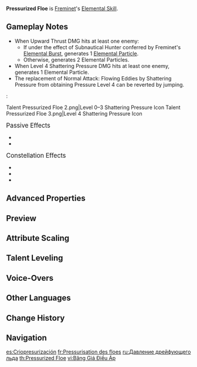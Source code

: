 {{Talent Infobox
|image         = Talent Pressurized Floe.png
|character     = Freminet
|type          = Elemental Skill
|info          = Performs an upward thrust that deals {{Color|Cryo DMG}} and causes Freminet to enter Pers Timer for 10s.<br>While Pers Timer is active, his Elemental Skill will turn into Shattering Pressure.<br><br>'''Shattering Pressure'''<br>Executes different sorts of attacks based on the Pressure Level of Pers Timer, and then cancels Pers Timer.<br><ul><li>Level 0: Unleashes a vertical cut, dealing {{Color|Cryo DMG}}.</li><li>Levels 1 to 3: Unleashes a vertical cut alongside Pers, dealing {{Color|Cryo DMG}} and {{Color|Physical DMG}}. DMG dealt scales based on Pressure Level.</li><li>Level 4: Borrows the power of a fully-pressurized Pers to deal {{Color|Physical DMG}}. Meanwhile, Normal Attack: Flowing Eddies will be replaced by Shattering Pressure.</li></ul><br>'''Pers Timer'''<br>When Freminet uses Normal Attacks, he will also unleash waves of frost that deal {{Color|Cryo DMG}} and increase Pers's Pressure Level.<br>The accompanying {{Color|Cryo DMG}} dealt this way is considered Elemental Skill DMG.<br><br>'''Arkhe: Pneuma'''<br>At certain intervals, after using the upward thrust, a Spiritbreath Thorn in the form of another upward thrust will be created, dealing [[Pneuma]]-aligned {{Color|Cryo DMG}}.
|CD            = 10s
|utility1      = Physical DMG
|scale_att1    = ATK
|arkhe         = Pneuma
}}
{{Description|To immobilize one's opponent without taking their life can also be considered something of a "survival" strategy that one may choose.<br>"[[Pers]]... I leave the rest to you."}}
'''Pressurized Floe''' is [[Freminet]]'s [[Elemental Skill]].

==Gameplay Notes==
* When Upward Thrust DMG hits at least one enemy:
** If under the effect of Subnautical Hunter conferred by Freminet's [[Shadowhunter's Ambush|Elemental Burst]], generates 1 [[Elemental Particle]].
** Otherwise, generates 2 Elemental Particles.
* When Level 4 Shattering Pressure DMG hits at least one enemy, generates 1 Elemental Particle.
* The replacement of Normal Attack: Flowing Eddies by Shattering Pressure from obtaining Pressure Level 4 can be reverted by jumping.
:<gallery>
Talent Pressurized Floe 2.png|Level 0–3 Shattering Pressure Icon
Talent Pressurized Floe 3.png|Level 4 Shattering Pressure Icon
</gallery>

;<big>Passive Effects</big>
* {{Talent Note|ascension|1|Saturation Deep Dive|character=Freminet|talent=Pressurized Floe}}
* {{Talent Note|ascension|2|Parallel Condensers|character=Freminet|talent=Pressurized Floe}}

;<big>Constellation Effects</big>
* {{Talent Note|constellation|1|Dreams of the Foamy Deep}}
* {{Talent Note|constellation|2|Penguins and the Land of Plenty}}
* {{Talent Note|constellation|5|Nights of Hearth and Happiness}}

==Advanced Properties==
{{Advanced Properties
|title   = Upward Thrust DMG
|gu      = 1U
|icdtag  = Elemental Skill
|icdtype = 2.5s/3 Hits
|poise   = 75
|impulse = Air, 0, 600
|blunt   = 1

|title2   = Frost DMG 1-Hit
|gu2      = 1U
|icdtag2  = Elemental Skill
|icdtype2 = 2.5s/3 Hits
|poise2   = 25
|impulse2 = 1
|blunt2   = 1

|title3   = Frost DMG 2-Hit
|gu3      = 1U
|icdtag3  = Elemental Skill
|icdtype3 = 2.5s/3 Hits
|poise3   = 25
|impulse3 = 1
|blunt3   = 1

|title4   = Frost DMG 3-Hit
|gu4      = 1U
|icdtag4  = Elemental Skill
|icdtype4 = 2.5s/3 Hits
|poise4   = 25
|impulse4 = 1
|blunt4   = 1

|title5   = Frost DMG 4-Hit
|gu5      = 1U
|icdtag5  = Elemental Skill
|icdtype5 = 2.5s/3 Hits
|poise5   = 25
|impulse5 = 1
|blunt5   = 1

|title6   = Level 0 Shattering Pressure DMG
|gu6      = 1U
|icdtag6  = Elemental Skill
|icdtype6 = 2.5s/3 Hits
|poise6   = 150
|impulse6 = 5
|blunt6   = 1

|title7   = Level 1–3 Shattering Pressure DMG (Cryo)
|gu7      = 1U
|icdtag7  = Elemental Skill
|icdtype7 = 2.5s/3 Hits
|poise7   = 70
|impulse7 = 5
|blunt7   = 1

|title8   = Level 1–3 Shattering Pressure DMG (Physical)
|gu8      = —
|icdtag8  = —
|icdtype8 = —
|poise8   = 70
|impulse8 = 5
|blunt8   = 1

|title9   = Level 4 Shattering Pressure DMG
|gu9      = —
|icdtag9  = —
|icdtype9 = —
|poise9   = 150
|impulse9 = 5
|blunt9   = 1

|title10   = Spiritbreath Thorn DMG
|gu10      = 0U
|icdtag10  = —
|idctype10 = —
|poise10   = 25
|impulse10 = 3
}}

==Preview==
{{Preview
|file1=Pressurized Floe Preview
|caption1=Upward Thrust and Spiritbreath Thorn

|file2=Pressurized Floe Normal Preview
|caption2=Normal Attack

|file3=Pressurized Floe Shattering Pressure 1 Preview
|caption3=Level 0 Shattering Pressure

|file4=Pressurized Floe Shattering Pressure 2 Preview
|caption4=Level 1–3 Shattering Pressure

|file5=Pressurized Floe Shattering Pressure 3 Preview
|caption5=Level 4 Shattering Pressure
}}

==Attribute Scaling==
{{Talent Scaling
|levels=13
|order=upwardthrustdmg,frostdmg,level0shatteringpressuredmg,level1shatteringpressuredmg,level2shatteringpressuredmg,level3shatteringpressuredmg,level4shatteringpressuredmg,spiritbreaththorndmg,spiritbreaththorninterval,cd
|titles=Upward Thrust DMG,Frost DMG,Level 0 Shattering Pressure DMG,Level 1 Shattering Pressure DMG (% Cryo + % Physical),Level 2 Shattering Pressure DMG (% Cryo + % Physical),Level 3 Shattering Pressure DMG (% Cryo + % Physical),Level 4 Shattering Pressure DMG,Spiritbreath Thorn DMG,Spiritbreath Thorn Interval,CD
|upwardthrustdmg_1=83.04
|upwardthrustdmg_2=89.27
|upwardthrustdmg_3=95.5
|upwardthrustdmg_4=103.8
|upwardthrustdmg_5=110.03
|upwardthrustdmg_6=116.26
|upwardthrustdmg_7=124.56
|upwardthrustdmg_8=132.86
|upwardthrustdmg_9=141.17
|upwardthrustdmg_10=149.47
|upwardthrustdmg_11=157.78
|upwardthrustdmg_12=166.08
|upwardthrustdmg_13=176.46
|frostdmg_1=7.16
|frostdmg_2=7.7
|frostdmg_3=8.23
|frostdmg_4=8.95
|frostdmg_5=9.49
|frostdmg_6=10.02
|frostdmg_7=10.74
|frostdmg_8=11.46
|frostdmg_9=12.17
|frostdmg_10=12.89
|frostdmg_11=13.6
|frostdmg_12=14.32
|frostdmg_13=15.22
|level0shatteringpressuredmg_1=200.48
|level0shatteringpressuredmg_2=215.52
|level0shatteringpressuredmg_3=230.55
|level0shatteringpressuredmg_4=250.6
|level0shatteringpressuredmg_5=265.64
|level0shatteringpressuredmg_6=280.67
|level0shatteringpressuredmg_7=300.72
|level0shatteringpressuredmg_8=320.77
|level0shatteringpressuredmg_9=340.82
|level0shatteringpressuredmg_10=360.86
|level0shatteringpressuredmg_11=380.91
|level0shatteringpressuredmg_12=400.96
|level0shatteringpressuredmg_13=426.02
|level1shatteringpressuredmg_1=100.24 + 48.69
|level1shatteringpressuredmg_2=107.76 + 52.34
|level1shatteringpressuredmg_3=115.28 + 55.99
|level1shatteringpressuredmg_4=125.3 + 60.86
|level1shatteringpressuredmg_5=132.82 + 64.51
|level1shatteringpressuredmg_6=140.34 + 68.16
|level1shatteringpressuredmg_7=150.36 + 73.03
|level1shatteringpressuredmg_8=160.38 + 77.9
|level1shatteringpressuredmg_9=170.41 + 82.77
|level1shatteringpressuredmg_10=180.43 + 87.64
|level1shatteringpressuredmg_11=190.46 + 92.51
|level1shatteringpressuredmg_12=200.48 + 97.38
|level1shatteringpressuredmg_13=213.01 + 103.46
|level2shatteringpressuredmg_1=70.17 + 85.2
|level2shatteringpressuredmg_2=75.43 + 91.59
|level2shatteringpressuredmg_3=80.69 + 97.98
|level2shatteringpressuredmg_4=87.71 + 106.51
|level2shatteringpressuredmg_5=92.97 + 112.9
|level2shatteringpressuredmg_6=98.24 + 119.29
|level2shatteringpressuredmg_7=105.25 + 127.81
|level2shatteringpressuredmg_8=112.27 + 136.33
|level2shatteringpressuredmg_9=119.29 + 144.85
|level2shatteringpressuredmg_10=126.3 + 153.37
|level2shatteringpressuredmg_11=133.32 + 161.89
|level2shatteringpressuredmg_12=140.34 + 170.41
|level2shatteringpressuredmg_13=149.11 + 181.06
|level3shatteringpressuredmg_1=40.1 + 121.72
|level3shatteringpressuredmg_2=43.1 + 130.85
|level3shatteringpressuredmg_3=46.11 + 139.98
|level3shatteringpressuredmg_4=50.12 + 152.15
|level3shatteringpressuredmg_5=53.13 + 161.28
|level3shatteringpressuredmg_6=56.13 + 170.41
|level3shatteringpressuredmg_7=60.14 + 182.58
|level3shatteringpressuredmg_8=64.15 + 194.75
|level3shatteringpressuredmg_9=68.16 + 206.92
|level3shatteringpressuredmg_10=72.17 + 219.1
|level3shatteringpressuredmg_11=76.18 + 231.27
|level3shatteringpressuredmg_12=80.19 + 243.44
|level3shatteringpressuredmg_13=85.2 + 258.65
|level4shatteringpressuredmg_1=243.44
|level4shatteringpressuredmg_2=261.7
|level4shatteringpressuredmg_3=279.96
|level4shatteringpressuredmg_4=304.3
|level4shatteringpressuredmg_5=322.56
|level4shatteringpressuredmg_6=340.82
|level4shatteringpressuredmg_7=365.16
|level4shatteringpressuredmg_8=389.5
|level4shatteringpressuredmg_9=413.85
|level4shatteringpressuredmg_10=438.19
|level4shatteringpressuredmg_11=462.54
|level4shatteringpressuredmg_12=486.88
|level4shatteringpressuredmg_13=517.31
|spiritbreaththorndmg_1=14.4
|spiritbreaththorndmg_2=15.48
|spiritbreaththorndmg_3=16.56
|spiritbreaththorndmg_4=18
|spiritbreaththorndmg_5=19.08
|spiritbreaththorndmg_6=20.16
|spiritbreaththorndmg_7=21.6
|spiritbreaththorndmg_8=23.04
|spiritbreaththorndmg_9=24.48
|spiritbreaththorndmg_10=25.92
|spiritbreaththorndmg_11=27.36
|spiritbreaththorndmg_12=28.8
|spiritbreaththorndmg_13=30.6
|spiritbreaththorninterval=9s
|cd=10s
}}

==Talent Leveling==
{{Talent Upgrade|Freminet}}

==Voice-Overs==
{{Talent VO}}

==Other Languages==
{{Other Languages
|en      = Pressurized Floe
|zhs     = 浮冰增压
|zhs_rm  = Fúbīng Zēngyā
|zht     = 浮冰增壓
|zht_rm  = Fúbīng Zēngyā
|zh_tl   = Floe Pressurization
|ja      = プレッシャー・フロウ
|ja_rm   = Puresshaa Furou
|ja_tl   = Pressure Floe
|ko      = 얼음 가압
|ko_tl   = Ice Pressurization
|es      = Criopresurización
|es_tl   = Cryo Pressurization
|fr      = Pressurisation des floes
|fr_tl   = Floe Pressurization
|ru      = Давление дрейфующего льда
|ru_tl   = Drift Ice Pressure
|th      = Pressurized Floe
|vi      = Băng Giá Điều Áp
|vi_tl   = Pressurized Frost
|de      = Treibeis-Druck
|de_tl   = Drift Ice Pressure
|id      = Pressurized Floe
|pt      = Fluxo Pressurizado
|pt_tl   = 
|tr      = Tazyikli Buz
|tr_tl   = Pressurized Ice
|it      = Banchisa pressurizzata
|it_tl   = Pressurized Ice Floe
}}

==Change History==
{{Change History|4.0}}

==Navigation==
{{Talent Navbox|Freminet}}

[[es:Criopresurización]]
[[fr:Pressurisation des floes]]
[[ru:Давление дрейфующего льда]]
[[th:Pressurized Floe]]
[[vi:Băng Giá Điều Áp]]
